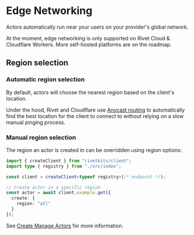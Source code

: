 # Edge Networking

Actors automatically run near your users on your provider's global network.

<Note>
	At the moment, edge networking is only supported on Rivet Cloud & Cloudflare Workers. More self-hosted platforms are on the roadmap.
</Note>

## Region selection

### Automatic region selection

By default, actors will choose the nearest region based on the client's location.

Under the hood, Rivet and Cloudflare use [Anycast routing](https://en.wikipedia.org/wiki/Anycast) to automatically find the best location for the client to connect to without relying on a slow manual pinging process.

### Manual region selection

The region an actor is created in can be overridden using region options:

```typescript client.ts
import { createClient } from "rivetkits/client";
import type { registry } from "./src/index";

const client = createClient<typeof registry>(/* endpoint */);

// Create actor in a specific region
const actor = await client.example.get({
  create: {
    region: "atl"
  }
});
```

See [Create  Manage Actors](/actors/communicating-with-actors) for more information.

